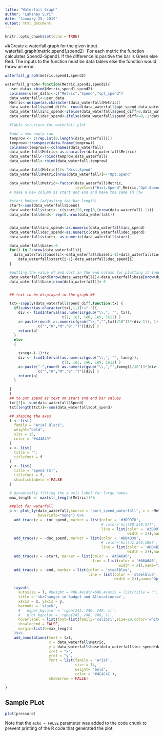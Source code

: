 ---
title: "Waterfall Graph"
author: "Lakshay Suri"
date: "January 25, 2019"
output: html_document
---

```{r setup, include=FALSE}
knitr::opts_chunk$set(echo = TRUE)
```
##Create a waterfall graph for the given input.
waterfall_graph(metric,spend1,spend2)- For each metric the function calculates Spend2-Spend1. If the difference is positive the bar is Green else Red.
The inputs to the function must be data tables else the function would throw an error.
```{r}
waterfall_graph(metric,spend1,spend2)


```

```{r echo=FALSE}
waterfall_graph<-function(Metric,spend1,spend2){
  user_data<-cbind(Metric,spend1,spend2)
  colnames(user_data)<-c("Metric","Spend","opt_spend")
  data_waterfall<-user_data
  Metric<-unique(as.character(data_waterfall$Metric))
  data_waterfall$spend_diff<- round(data_waterfall$opt_spend-data_waterfall$Spend)
  data_waterfall$inc_spend<-ifelse(data_waterfall$spend_diff>0,data_waterfall$spend_diff,"0")
  data_waterfall$dec_spend<-ifelse(data_waterfall$spend_diff<=0,-1*data_waterfall$spend_diff,"0")

  #Table structure for waterfall plot

  #add a new empty row
  temprow <- c(rep.int(0,length(data_waterfall)))
  temprow<-transpose(data.frame(temprow))
  colnames(temprow)<-colnames(data_waterfall)
  data_waterfall$Metric<-as.character(data_waterfall$Metric)
  data_waterfall<-rbind(temprow,data_waterfall)
  data_waterfall<-rbind(data_waterfall,temprow)

  data_waterfall$Metric[1]<-"Hist.Spend"
  data_waterfall$Metric[nrow(data_waterfall)]<-"Opt.Spend"

  data_waterfall$Metric<-factor(data_waterfall$Metric,
                                levels=c("Hist.Spend",Metric,"Opt.Spend"))
  # make a new column as start and end and make the same in row

  #start budget (adjusting the bar length)
  start<-sum(data_waterfall$Spend)
  data_waterfall$start<- c(start/20,rep(0,(nrow(data_waterfall)-1)))
  data_waterfall$end<- rep(0,nrow(data_waterfall))


  data_waterfall$inc_spend<-as.numeric(data_waterfall$inc_spend)
  data_waterfall$dec_spend<-as.numeric(data_waterfall$dec_spend)
  data_waterfall$start<- as.numeric(data_waterfall$start)

  data_waterfall$base<-0
  for(i in 2:nrow(data_waterfall)){
    data_waterfall$base[i]<-data_waterfall$base[i-1]+data_waterfall$inc_spend[i-1]+
      data_waterfall$start[i-1]-data_waterfall$dec_spend[i]
  }

  #putting the value of end cost in the end column for plotting it independently
  data_waterfall$end[nrow(data_waterfall)]<-data_waterfall$base[nrow(data_waterfall)]
  data_waterfall$base[nrow(data_waterfall)]<-0


  ## text to be displayed in the graph ##

  txt<-sapply(data_waterfall$spend_diff,function(tx) {
    if(substr(as.character(tx),1,1)!="-"){
      div <- findInterval(as.numeric(gsub("\\,", "", tx)),
                          c(1, 1e3, 1e6, 1e9, 1e12) )
      a<-paste(round( as.numeric(gsub("\\,","",tx))/10^(3*(div-1)), 1),
               c("","K","M","B","T")[div] )
      return(a)
    }
    else
    {

      txneg<-(-1)*tx
      div <- findInterval(as.numeric(gsub("\\,", "", txneg)),
                          c(1, 1e3, 1e6, 1e9, 1e12) )
      a<-paste("-",round( as.numeric(gsub("\\,","",txneg))/10^(3*(div-1)), 1),
               c("","K","M","B","T")[div] )
      return(a)
    }

  }
  )
  ## to put spend as text on start and end bar values
  txt[1]<- sum(data_waterfall$Spend)
  txt[length(txt)]<-sum(data_waterfall$opt_spend)

  ## shaping the axes
  f <- list(
    family = "Arial Black",
    weight="bold",
    size = 15,
    color = "#444649"
  )
  x <- list(
    title = "",
    titlefont = f
  )
  y <- list(
    title = "Spend ($)",
    titlefont = f,
    showticklabels = FALSE
  )

  # dynamically fitting the x axis label for large names
  max_length <- max(str_length(Metric))*6

  ##plot for waterfall
  p <- plot_ly(data_waterfall,source = "port_spend_waterfall", x = ~Metric, y = ~base, type = 'bar', marker = list(color = 'rgba(1,1,1, 0.0)'),
               hoverinfo="none") %>%
    add_trace(y = ~inc_spend, marker = list(color = '#3D9970',
                                            # color='hsl(80,240,57)',
                                            line = list(color = '#3D9970',
                                                        width = 2)),name ="Profit",hoverinfo="none")  %>%
    add_trace(y = ~dec_spend, marker = list(color = '#DD4B39',
                                            # color='hsl(41,240,106)',
                                            line = list(color = '#DD4B39',
                                                        width = 2)),name ="Loss",hoverinfo="none") %>%
    add_trace(y = ~start, marker = list(color = '#A6A6A6',
                                        line = list(color = '#A6A6A6',
                                                    width = 2)),name="Inital Spend",hoverinfo="none") %>%
    add_trace(y = ~end, marker = list(color = 'steelblue',
                                      line = list(color = 'steelblue',
                                                  width = 2)),name="Optimized Spend",hoverinfo="none") %>%

    layout(
      autosize = T, #height = 480,#width=600,#xaxis = list(title = "", color ="", tickangle = 90),
      title = '<b>Changes in Budget and Allocation<b>',
      xaxis = x, yaxis = y,
      barmode = 'stack',
      #   paper_bgcolor = 'rgba(245, 246, 249, 1)',
      #   plot_bgcolor = 'rgba(245, 246, 249, 1)',
      hoverlabel = list(font=list(family='calibri',size=20,color='white'),bgcolor='rgb(44,59,65)',bgcolor='hsl(131,46,51)',bordercolor='rgb(44,59,65)'),
      showlegend = FALSE,
      margin=list(b=max_length)
    )%>%
    add_annotations(text = txt,
                    x = data_waterfall$Metric,
                    y = data_waterfall$base+data_waterfall$inc_spend+data_waterfall$dec_spend+data_waterfall$start+data_waterfall$end+((0.6/100)*start),
                    xref = "x",
                    yref = "y",
                    font = list(family = 'Arial',
                                size = 14,
                                weight= 'bold',
                                color = '#4C4C4C'),
                    showarrow = FALSE)

}
```

## Sample PLot

```{r pressure, echo=FALSE}
plot(pressure)
```

Note that the `echo = FALSE` parameter was added to the code chunk to prevent printing of the R code that generated the plot.
